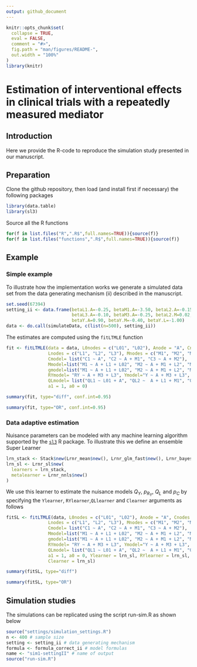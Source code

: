 ```yaml
---
output: github_document
---
```

<!-- README.md is generated from README.Rmd. Please edit that file -->

```r
knitr::opts_chunk$set(
  collapse = TRUE,
  eval = FALSE,
  comment = "#>",
  fig.path = "man/figures/README-",
  out.width = "100%"
)
library(knitr)
```

# Estimation of interventional effects in clinical trials with a repeatedly measured mediator

## Introduction <a name="introduction"></a>
Here we provide the R-code to reproduce the simulation study presented in our manuscript.

## Preparation <a name="preparation"></a>
Clone the github repository, then load (and install first if necessary) the following packages
```r
library(data.table)
library(sl3)
```

Source all the R functions
```r
for(f in list.files("R",".R$",full.names=TRUE)){source(f)}
for(f in list.files("functions",".R$",full.names=TRUE)){source(f)}
```


## Example <a name="example"></a>

### Simple example <a name="simpleexample"></a>
To illustrate how the implementation works we generate a simulated data set from the data generating mechanism (ii) described in the manuscript. 
```r
set.seed(67394)
setting_ii <- data.frame(betaL1.A=-0.25, betaM1.A=-3.50, betaL2.A=-0.15,betaM2.A=-0.70, 
                         betaL3.A=-0.10, betaM3.A=-0.25, betaL2.M=0.02, betaL3.M=0.01,
                         betaY.A=0.90, betaY.M=-0.40, betaY.L=-1.00)
data <- do.call(simulateData, c(list(n=500), setting_ii))
```

The estimates are computed using the <tt>`fitLTMLE`</tt> function 
```r
fit <- fitLTMLE(data = data, L0nodes = c("L01", "L02"), Anode = "A", Cnodes = c("C1", "C2", "C3"),
                Lnodes = c("L1", "L2", "L3"), Mnodes = c("M1", "M2", "M3"), RYnode = "RY", Ynode = "Y", 
                Cmodel= list("C1 ~ A", "C2 ~ A + M1", "C3 ~ A + M2"), 
                Mmodel=list("M1 ~ A + L1 + L02", "M2 ~ A + M1 + L2", "M3 ~ A + M2 + L3"),
                gmodel=list("M1 ~ A + L1 + L02", "M2 ~ A + M1 + L2", "M3 ~ A + M2 + L3"),
                RYmodel= "RY ~ A + M3 + L3", Ymodel="Y ~ A + M3 + L3", 
                QLmodel= list("QL1 ~ L01 + A", "QL2 ~  A + L1 + M1", "QL3 ~ A + L2 + M2"),
                a1 = 1, a0 = 0)
```

```r
summary(fit, type="diff", conf.int=0.95)
```

```r
summary(fit, type="OR", conf.int=0.95)
```

### Data adaptive estimation <a name="dataadaptive"></a>
Nuisance parameters can be modeled with any machine learning algorithm supported by the [<tt>`sl3`</tt>](https://github.com/tlverse/sl3) R package. To illustrate this we define an ensemble Super Learner 
```r
lrn_stack <- Stack$new(Lrnr_mean$new(), Lrnr_glm_fast$new(), Lrnr_bayesglm$new(), Lrnr_gam$new())
lrn_sl <- Lrnr_sl$new(
  learners = lrn_stack, 
  metalearner = Lrnr_nnls$new()
)
```

We use this learner to estimate the nuisance models $Q_Y$, $p_{R_Y}$, $Q_L$ and $p_C$ by specifying the <tt>`Ylearner`</tt>, <tt>`RYlearner`</tt>,<tt>`QLlearner`</tt>  and <tt>`Clearner`</tt> arguments as follows
```r
fitSL <- fitLTMLE(data, L0nodes = c("L01", "L02"), Anode = "A", Cnodes = c("C1", "C2", "C3"),
                Lnodes = c("L1", "L2", "L3"), Mnodes = c("M1", "M2", "M3"), RYnode = "RY", Ynode = "Y", 
                Cmodel= list("C1 ~ A", "C2 ~ A + M1", "C3 ~ A + M2"), 
                Mmodel=list("M1 ~ A + L1 + L02", "M2 ~ A + M1 + L2", "M3 ~ A + M2 + L3"),
                gmodel=list("M1 ~ A + L1 + L02", "M2 ~ A + M1 + L2", "M3 ~ A + M2 + L3"),
                RYmodel= "RY ~ A + M3 + L3", Ymodel="Y ~ A + M3 + L3", 
                QLmodel= list("QL1 ~ L01 + A", "QL2 ~  A + L1 + M1", "QL3 ~ A + L2 + M2"),
                a1 = 1, a0 = 0, Ylearner = lrn_sl, RYlearner = lrn_sl, QLlearner = lrn_sl, 
                Clearner = lrn_sl)
```

```r
summary(fitSL, type="diff")
```

```r
summary(fitSL, type="OR")
```



## Simulation studies <a name="simulations"></a>

The simulations can be replicated using the script run-sim.R as shown below
```r
source("settings/simulation_settings.R")
n <- 400 # sample size
setting <- setting_ii # data generating mechanism
formula <- formula_correct_ii # model formulas 
name <- "sim1-settingII" # name of output 
source("run-sim.R")
```